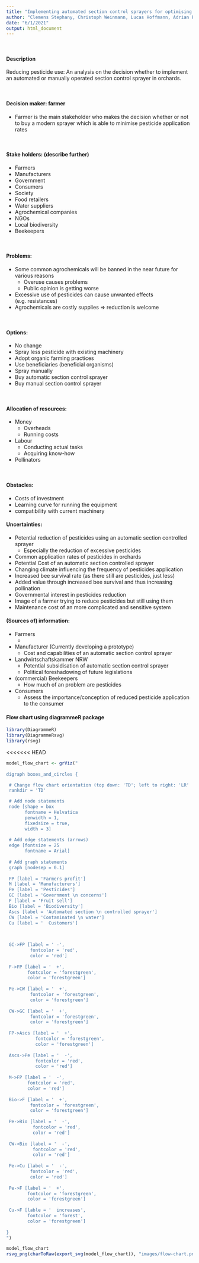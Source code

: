 ```yaml
---
title: "Implementing automated section control sprayers for optimising pesticide application in orchards"
author: "Clemens Stephany, Christoph Weinmann, Lucas Hoffmann, Adrian Fülle, Jasper Hackling"
date: "6/1/2021"
output: html_document
---
```


\ 

#### Description   
Reducing pesticide use: An analysis on the decision whether to implement an automated or manually operated section control sprayer in orchards.

\ 

#### Decision maker: farmer   
* Farmer is the main stakeholder who makes the decision whether or not to buy a modern sprayer which is able to minimise pesticide application rates

\ 

#### Stake holders: (describe further)
* Farmers 
* Manufacturers 
* Government 
* Consumers 
* Society 
* Food retailers 
* Water suppliers 
* Agrochemical companies 
* NGOs 
* Local biodiversity
* Beekeepers

\ 

#### Problems:    
* Some common agrochemicals will be banned in the near future for various reasons
  + Overuse causes problems 
  + Public opinion is getting worse   
* Excessive use of pesticides can cause unwanted effects (e.g. resistances)  
* Agrochemicals are costly supplies $\Rightarrow$ reduction is welcome  

\ 

#### Options:  
* No change 
* Spray less pesticide with existing machinery 
* Adopt organic farming practices 
* Use beneficiaries (beneficial organisms)
* Spray manually 
* Buy automatic section control sprayer
* Buy manual section control sprayer

\ 

#### Allocation of resources:  
* Money
  + Overheads
  + Running costs 
* Labour 
  + Conducting actual tasks 
  + Acquiring know-how
* Pollinators  

\ 

#### Obstacles:  
* Costs of investment
* Learning curve for running the equipment 
* compatibility with current machinery

#### Uncertainties:  
* Potential reduction of pesticides using an automatic section controlled sprayer
  + Especially the reduction of excessive pesticides
* Common application rates of pesticides in orchards
* Potential Cost of an automatic section controlled sprayer
* Changing climate influencing the frequency of pesticides application
* Increased bee survival rate (as there still are pesticides, just less)
* Added value through increased bee survival and thus increasing pollination
* Governmental interest in pesticides reduction
* Image of a farmer trying to reduce pesticides but still using them
* Maintenance cost of an more complicated and sensitive system

#### (Sources of) information:
* Farmers
  + 
* Manufacturer (Currently developing a prototype)
  + Cost and capabilities of an automatic section control sprayer
* Landwirtschaftskammer NRW
  + Potential subsidisation of automatic section control sprayer
  + Political foreshadowing of future legislations
* (commercial) Beekeepers
  + How much of an problem are pesticides
* Consumers
  + Assess the importance/conception of reduced pesticide application to the consumer 


#### Flow chart using diagrammeR package 
```r
library(DiagrammeR)
library(DiagrammeRsvg)
library(rsvg)
```

<<<<<<< HEAD
```r
model_flow_chart <- grViz("
      
digraph boxes_and_circles {

 # Change flow chart orientation (top down: 'TD'; left to right: 'LR' 
 rankdir = 'TD'

 # Add node statements
 node [shape = box
       fontname = Helvatica
       penwidth = 1, 
       fixedsize = true, 
       width = 3]
       
 # Add edge statements (arrows)
 edge [fontsize = 25
       fontname = Arial]
       
 # Add graph statements 
 graph [nodesep = 0.1]
       
 FP [label = 'Farmers profit']
 M [label = 'Manufacturers']
 Pe [label = 'Pesticides']
 GC [label = 'Government \n concerns']
 F [label = 'Fruit sell']
 Bio [label = 'Biodiversity']
 Ascs [label = 'Automated section \n controlled sprayer']
 CW [label = 'Contaminated \n water']
 Cu [label = '  Customers']
 
 

 GC->FP [label = ' -',
         fontcolor = 'red',
         color = 'red']
         
 F->FP [label = '  +',
        fontcolor = 'forestgreen',
        color = 'forestgreen']
 
 Pe->CW [label = '  +',
         fontcolor = 'forestgreen',
         color = 'forestgreen']
 
 CW->GC [label = '  +',
         fontcolor = 'forestgreen',
         color = 'forestgreen']
 
 FP->Ascs [label = '  +',
           fontcolor = 'forestgreen',
           color = 'forestgreen']
 
 Ascs->Pe [label = '  -',
           fontcolor = 'red',
           color = 'red']
           
 M->FP [label = '  -',
        fontcolor = 'red',
        color = 'red']
         
 Bio->F [label = '  +',
         fontcolor = 'forestgreen',
         color = 'forestgreen']
 
 Pe->Bio [label = '  -',
          fontcolor = 'red',
          color = 'red']
         
 CW->Bio [label = '  -',
          fontcolor = 'red',
          color = 'red']
          
 Pe->Cu [label = '  -',
         fontcolor = 'red',
         color = 'red']
         
 Pe->F [label = '  +',
        fontcolor = 'forestgreen',
        color = 'forestgreen']
        
 Cu->F [lable = '  increases',
        fontcolor = 'forest',
        color = 'forestgreen']
 
}
")

model_flow_chart
rsvg_png(charToRaw(export_svg(model_flow_chart)), "images/flow-chart.png") 



```



 